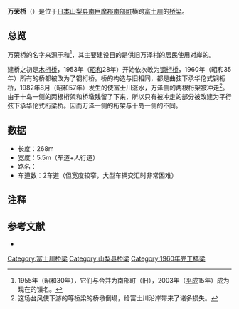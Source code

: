 {{coord|35|13|39.2|N|138|31|4.3|E|type:landmark_region:JP-19|display=title}}
{{Proofreader needed}}
{{Primarysources}}
{{Ja_Route_Sign|469|align=right}}

'''万荣桥'''（{{jpn|j=万栄橋|hg=まんえいばし|rm=Maneibashi|f=y}}）是位于[[日本|日本]][[山梨县|山梨县]][[南巨摩郡|南巨摩郡]][[南部町_(山梨县)|南部町]]横跨[[富士川|富士川]]的[[桥梁|桥梁]]。

== 总览 ==
万荣桥的名字来源于{{link-ja|万泽村|万沢村|万泽村}}和{{link-ja|荣村 (山梨县)|栄村 (山梨県)|荣村}}<ref>1955年（昭和30年），它们与{{link-ja|睦合村 (山梨县)|睦合村 (山梨県)|睦合村}}合并为南部町（旧），2003年（[[平成|平成]]15年）成为现在的镇名。</ref>，其主要建设目的是供旧万泽村的居民使用对岸的{{link-ja|十岛站|十岛站|十岛站}}。

建桥之初是[[桁架桥|木桁桥]]，1953年（[[昭和|昭和]]28年）开始依次改为[[桁架桥|钢桁桥]]，1960年（昭和35年）所有的桥都被改为了钢桁桥。桥的构造与旧{{link-ja|南部桥 (富士川)|南部橋 (富士川)|南部桥}}相同，都是曲弦下承华伦式钢桁桥，1982年8月（昭和57年）发生的{{link-ja|昭和57年台风第10号|昭和57年台風第10号|台风10号}}使富士川涨水，万泽侧的两根桁架被冲走<ref>这场台风使下游的{{link-ja|富士川桥|富士川橋#東海道本線 富士川橋梁|东海道本线富士川桥}}等桥梁的桥墩倒塌，给富士川沿岸带来了诸多损失。</ref>。由于十岛一侧的两根桁架和桥墩残留了下来，所以只有被冲走的部分被改建为平行弦下承华伦式桁梁桥。因而万泽一侧的桁架与十岛一侧的不同。

== 数据 ==
* 长度：268m
* 宽度：5.5m（车道+人行道）
* 路名：{{link-ja|日本国道469号|国道469号|国道469号}}
* 车道数：2车道（但宽度较窄，大型车辆交汇时非常困难）

== 注释 ==
<references/>

== 参考文献 ==
* {{cite book|author={{link-ja|竹林征三|竹林征三|竹林征三}}|date=1995年10月20日|title=甲斐路と富士川-川を守り・道を拓く|language=ja|location=[[建設省|建設省]]関東地方建設局甲府工事事務所|publisher=アドブレーン社|pages=66}}

[[Category:富士川桥梁|Category:富士川桥梁]]
[[Category:山梨县桥梁|Category:山梨县桥梁]]
[[Category:1960年完工橋梁|Category:1960年完工橋梁]]